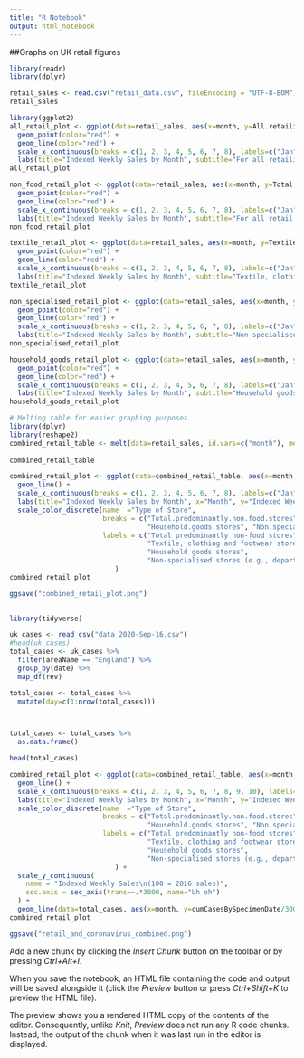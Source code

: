 ```yaml
---
title: "R Notebook"
output: html_notebook
---
```


##Graphs on UK retail figures


```r
library(readr)
library(dplyr)

retail_sales <- read.csv("retail_data.csv", fileEncoding = "UTF-8-BOM")
retail_sales
```

```r
library(ggplot2)
all_retail_plot <- ggplot(data=retail_sales, aes(x=month, y=All.retailing.excluding.automotive.fuel)) +
  geom_point(color="red") +
  geom_line(color="red") +
  scale_x_continuous(breaks = c(1, 2, 3, 4, 5, 6, 7, 8), labels=c("Jan", "Feb", "March", "April", "May", "June", "July", "August")) +
  labs(title="Indexed Weekly Sales by Month", subtitle="For all retailing excluding automotive fuel", x="Month", y="Indexed Weekly Sales") 
all_retail_plot 

non_food_retail_plot <- ggplot(data=retail_sales, aes(x=month, y=Total.predominantly.non.food.stores)) +
  geom_point(color="red") +
  geom_line(color="red") +
  scale_x_continuous(breaks = c(1, 2, 3, 4, 5, 6, 7, 8), labels=c("Jan", "Feb", "March", "April", "May", "June", "July", "August")) +
  labs(title="Indexed Weekly Sales by Month", subtitle="For all retail excluding fuel and food", x="Month", y="Indexed Weekly Sales") 
non_food_retail_plot

textile_retail_plot <- ggplot(data=retail_sales, aes(x=month, y=Textile..clothing.and.footwear.stores)) +
  geom_point(color="red") +
  geom_line(color="red") +
  scale_x_continuous(breaks = c(1, 2, 3, 4, 5, 6, 7, 8), labels=c("Jan", "Feb", "March", "April", "May", "June", "July", "August")) +
  labs(title="Indexed Weekly Sales by Month", subtitle="Textile, clothing and footwear stores", x="Month", y="Indexed Weekly Sales") 
textile_retail_plot

non_specialised_retail_plot <- ggplot(data=retail_sales, aes(x=month, y=Non.specialised.stores)) +
  geom_point(color="red") +
  geom_line(color="red") +
  scale_x_continuous(breaks = c(1, 2, 3, 4, 5, 6, 7, 8), labels=c("Jan", "Feb", "March", "April", "May", "June", "July", "August")) +
  labs(title="Indexed Weekly Sales by Month", subtitle="Non-specialised stores, e.g., department stores", x="Month", y="Indexed Weekly Sales") 
non_specialised_retail_plot 

household_goods_retail_plot <- ggplot(data=retail_sales, aes(x=month, y=Household.goods.stores)) +
  geom_point(color="red") +
  geom_line(color="red") +
  scale_x_continuous(breaks = c(1, 2, 3, 4, 5, 6, 7, 8), labels=c("Jan", "Feb", "March", "April", "May", "June", "July", "August")) +
  labs(title="Indexed Weekly Sales by Month", subtitle="Household goods stores", x="Month", y="Indexed Weekly Sales") 
household_goods_retail_plot
```
```r
# Melting table for easier graphing purposes
library(dplyr)
library(reshape2)
combined_retail_table <- melt(data=retail_sales, id.vars=c("month"), measure.vars=c("Total.predominantly.non.food.stores", "Textile..clothing.and.footwear.stores", "Household.goods.stores", "Non.specialised.stores"))
  
combined_retail_table

```

``` r

combined_retail_plot <- ggplot(data=combined_retail_table, aes(x=month, y=value, color=variable)) +
  geom_line() +
  scale_x_continuous(breaks = c(1, 2, 3, 4, 5, 6, 7, 8), labels=c("Jan", "Feb", "March", "April", "May", "June", "July", "August")) +
  labs(title="Indexed Weekly Sales by Month", x="Month", y="Indexed Weekly Sales\n(100 = 2016 sales)") +
  scale_color_discrete(name  ="Type of Store",
                       breaks = c("Total.predominantly.non.food.stores", "Textile..clothing.and.footwear.stores",
                                  "Household.goods.stores", "Non.specialised.stores"),
                       labels = c("Total predominantly non-food stores",
                                  "Textile, clothing and footwear stores",
                                  "Household goods stores",
                                  "Non-specialised stores (e.g., department stores)")
                          )
combined_retail_plot

ggsave("combined_retail_plot.png")
 

```

```r
library(tidyverse)

uk_cases <- read_csv("data_2020-Sep-16.csv")
#head(uk_cases)
total_cases <- uk_cases %>%
  filter(areaName == "England") %>%
  group_by(date) %>%
  map_df(rev)

total_cases <- total_cases %>%
  mutate(day=c(1:nrow(total_cases)))



total_cases <- total_cases %>%
  as.data.frame()

head(total_cases)

```
```r

combined_retail_plot <- ggplot(data=combined_retail_table, aes(x=month, y=value, color=variable)) +
  geom_line() +
  scale_x_continuous(breaks = c(1, 2, 3, 4, 5, 6, 7, 8, 9, 10), labels=c("Jan", "Feb", "March", "April", "May", "June", "July", "August", "September", "October")) +
  labs(title="Indexed Weekly Sales by Month", x="Month", y="Indexed Weekly Sales\n(100 = 2016 sales)") +
  scale_color_discrete(name  ="Type of Store",
                       breaks = c("Total.predominantly.non.food.stores", "Textile..clothing.and.footwear.stores",
                                  "Household.goods.stores", "Non.specialised.stores"),
                       labels = c("Total predominantly non-food stores",
                                  "Textile, clothing and footwear stores",
                                  "Household goods stores",
                                  "Non-specialised stores (e.g., department stores)")
                          ) +
  scale_y_continuous(
    name = "Indexed Weekly Sales\n(100 = 2016 sales)",
    sec.axis = sec_axis(trans=~.*3000, name="Uh oh")
  ) +
  geom_line(data=total_cases, aes(x=month, y=cumCasesBySpecimenDate/3000, color=F))
combined_retail_plot

ggsave("retail_and_coronavirus_combined.png")
```


Add a new chunk by clicking the *Insert Chunk* button on the toolbar or by pressing *Ctrl+Alt+I*.

When you save the notebook, an HTML file containing the code and output will be saved alongside it (click the *Preview* button or press *Ctrl+Shift+K* to preview the HTML file).

The preview shows you a rendered HTML copy of the contents of the editor. Consequently, unlike *Knit*, *Preview* does not run any R code chunks. Instead, the output of the chunk when it was last run in the editor is displayed.
